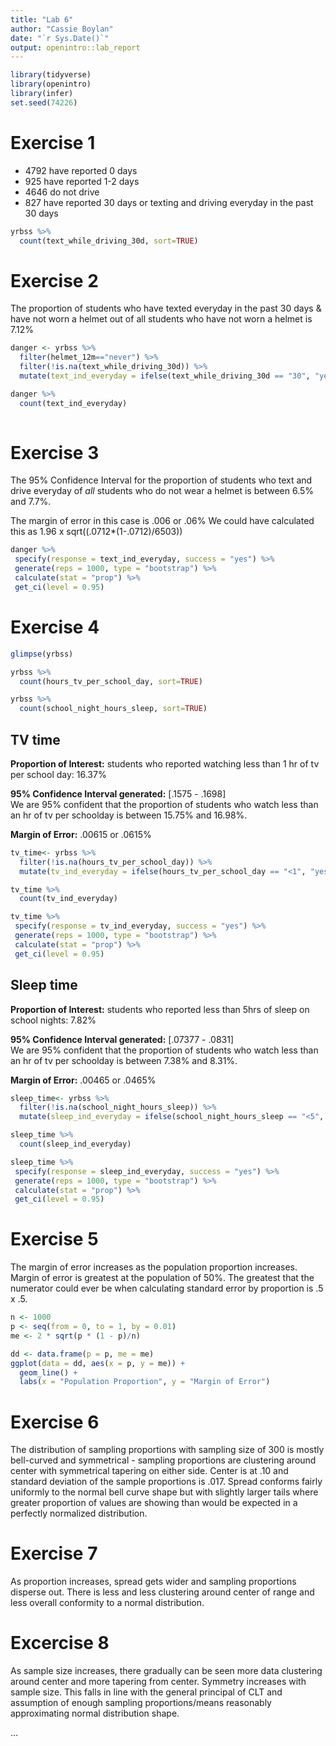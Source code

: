 ---
title: "Lab 6"
author: "Cassie Boylan"
date: "`r Sys.Date()`"
output: openintro::lab_report
---

```{r load-packages, message=FALSE}
library(tidyverse)
library(openintro)
library(infer)
set.seed(74226)
```

# Exercise 1

  
* 4792 have reported 0 days
* 925 have reported 1-2 days
* 4646 do not drive
* 827 have reported 30 days or texting and driving everyday in the past 30 days

```{r}
yrbss %>%
  count(text_while_driving_30d, sort=TRUE)
```

# Exercise 2
The proportion of students who have texted everyday in the past 30 days & have not worn a helmet out of all students who have not worn a helmet is 7.12%
```{r}
danger <- yrbss %>%
  filter(helmet_12m=="never") %>%
  filter(!is.na(text_while_driving_30d)) %>%
  mutate(text_ind_everyday = ifelse(text_while_driving_30d == "30", "yes", "no"))

danger %>%
  count(text_ind_everyday)
  
```
# Exercise 3
The 95% Confidence Interval for the proportion of students who text and drive everyday of *all* students who do not wear a helmet is between 6.5% and 7.7%.

The margin of error in this case is .006 or .06%
We could have calculated this as 1.96 x sqrt((.0712*(1-.0712)/6503))
```{r}
danger %>%
 specify(response = text_ind_everyday, success = "yes") %>%
 generate(reps = 1000, type = "bootstrap") %>%
 calculate(stat = "prop") %>%
 get_ci(level = 0.95)
```
# Exercise 4
```{r}
glimpse(yrbss)

yrbss %>%
  count(hours_tv_per_school_day, sort=TRUE)

yrbss %>%
  count(school_night_hours_sleep, sort=TRUE)

```

## TV time
**Proportion of Interest:**
students who reported watching less than 1 hr of tv per school day:  16.37%  
  
**95% Confidence Interval generated:** [.1575 - .1698]    
We are 95% confident that the proportion of students who watch less than an hr of tv per schoolday is between 15.75% and 16.98%.  
  
**Margin of Error:** .00615 or .0615%
```{r}
tv_time<- yrbss %>%
  filter(!is.na(hours_tv_per_school_day)) %>%
  mutate(tv_ind_everyday = ifelse(hours_tv_per_school_day == "<1", "yes", "no"))

tv_time %>%
  count(tv_ind_everyday)

tv_time %>%
 specify(response = tv_ind_everyday, success = "yes") %>%
 generate(reps = 1000, type = "bootstrap") %>%
 calculate(stat = "prop") %>%
 get_ci(level = 0.95)
```
## Sleep time
**Proportion of Interest:**
students who reported less than 5hrs of sleep on school nights: 7.82%  

**95% Confidence Interval generated:** [.07377 - .0831]  
We are 95% confident that the proportion of students who watch less than an hr of tv per schoolday is between 7.38% and 8.31%.  

**Margin of Error:** .00465 or .0465%
```{r}
sleep_time<- yrbss %>%
  filter(!is.na(school_night_hours_sleep)) %>%
  mutate(sleep_ind_everyday = ifelse(school_night_hours_sleep == "<5", "yes", "no"))

sleep_time %>%
  count(sleep_ind_everyday)

sleep_time %>%
 specify(response = sleep_ind_everyday, success = "yes") %>%
 generate(reps = 1000, type = "bootstrap") %>%
 calculate(stat = "prop") %>%
 get_ci(level = 0.95)
```
# Exercise 5

The margin of error increases as the population proportion increases. Margin of error is greatest at the population of 50%. The greatest that the numerator could ever be when calculating standard error by proportion is .5 x .5.

```{r}
n <- 1000
p <- seq(from = 0, to = 1, by = 0.01)
me <- 2 * sqrt(p * (1 - p)/n)
```

```{r}
dd <- data.frame(p = p, me = me)
ggplot(data = dd, aes(x = p, y = me)) + 
  geom_line() +
  labs(x = "Population Proportion", y = "Margin of Error")
```

# Exercise 6

The distribution of sampling proportions with sampling size of 300 is mostly bell-curved and symmetrical - sampling proportions are clustering around center with symmetrical tapering on either side.  Center is at .10 and standard deviation of the sample proportions is .017.  Spread conforms fairly uniformly to the normal bell curve shape but with slightly larger tails where greater proportion of values are showing than would be expected in a perfectly normalized distribution.


# Exercise 7
As proportion increases, spread gets wider and sampling proportions disperse out.  There is less and less clustering around center of range and less overall conformity to a normal distribution.


# Excercise 8

As sample size increases, there gradually can be seen more data clustering around center and more tapering from center.  Symmetry increases with sample size.  This falls in line with the general principal of CLT and assumption of enough sampling proportions/means reasonably approximating normal distribution shape.



...

